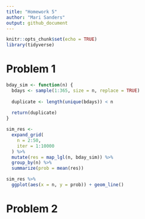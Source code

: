 ```yaml
---
title: "Homework 5"
author: "Mari Sanders"
output: github_document
---
```


```r
knitr::opts_chunk$set(echo = TRUE)
library(tidyverse)
```

# Problem 1 

```r
bday_sim <- function(n) {
  bdays <- sample(1:365, size = n, replace = TRUE) 
  
  duplicate <- length(unique(bdays)) < n
  
  return(duplicate)
}

sim_res <- 
  expand_grid(
    n = 2:50, 
    iter = 1:10000
  ) %>% 
  mutate(res = map_lgl(n, bday_sim)) %>% 
  group_by(n) %>% 
  summarize(prob = mean(res))

sim_res %>% 
  ggplot(aes(x = n, y = prob)) + geom_line()
```

# Problem 2 


